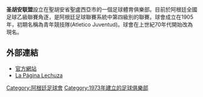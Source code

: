 {{noteTA|G1=足球|G2=南美球會}}
{{Infobox football club 
| clubname = 圣胡安联盟
| image = [[File:Juv_alianza_sj_logo.png|130px]]
| fullname = Club Atlético de la Juventud Alianza
| nickname = ''Lechuzo''<br >''Los Inadaptados''
| founded = {{Start date and age|df=yes|1973|11|1}}
| ground =  阿根廷 聖胡安省 聖盧西亞 巴霍格蘭德博斯克體育場,
| capacity = 15,000 
| chairman = 
| manager = Daniel Ferrero
| league =  [[阿根廷全國足球乙級聯賽|阿根廷全國足球乙級聯賽]]
| season = 2010-11
| position = 18th
| website = https://web.archive.org/web/20120201150114/http://www.gloriosolechuzo.com.ar/
|pattern_la1=|pattern_b1=_lightbluestripes|pattern_ra1=|leftarm1=FFFFFF|body1=ffffff|rightarm1=FFFFFF|shorts1=000000|socks1=FFFFFF
|pattern_la2=|pattern_b2=_whitecollar|pattern_ra2=|leftarm2=990066|body2=990066|rightarm2=990066|shorts2=ffffff|socks2=990066
|
}}

'''圣胡安联盟'''設立在聖胡安省聖盧西亞市的一個足球體育俱樂部。目前於阿根廷全國足球乙級聯賽角逐，是阿根廷足球聯賽系統中第四級別的聯賽。球會成立在1905年，初期名稱為青年競技隊(Atletico Juventud)。球會在上世紀70年代開始改為現名。

==外部連結==
*[https://web.archive.org/web/20120201150114/http://www.gloriosolechuzo.com.ar/ 官方網站]
*[http://lapaginalechuza.galeon.com/ La Página Lechuza]{{Wayback|url=http://lapaginalechuza.galeon.com/ |date=20160304065751 }}

[[Category:阿根廷足球會|Category:阿根廷足球會]]
[[Category:1973年建立的足球俱樂部|Category:1973年建立的足球俱樂部]]